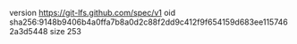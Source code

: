 version https://git-lfs.github.com/spec/v1
oid sha256:9148b9406b4a0ffa7b8a0d2c88f2dd9c412f9f654159d683ee1157462a3d5448
size 253
